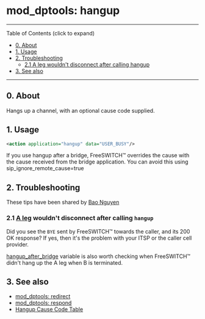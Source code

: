 
# mod_dptools: hangup 

 

---

Table of Contents (click to expand)

* [0\. About](#0-about)
* [1\. Usage](#1-usage)
* [2\. Troubleshooting](#2-troubleshooting)  
   * [2.1 A leg wouldn't disconnect after calling hangup](#21-a-legcall-legs5f7143972html-wouldnt-disconnect-after-calling-hangup-)
* [3\. See also](#3-see-also)

---

## 0\. About

Hangs up a channel, with an optional cause code supplied.

## 1\. Usage

```xml
<action application="hangup" data="USER_BUSY"/>
```

If you use hangup after a bridge, FreeSWITCH™ overrides the cause with the cause received from the bridge application. You can avoid this using sip\_ignore\_remote\_cause=true

## 2\. Troubleshooting

These tips have been shared by [Bao Nguyen](https://freeswitch.org/confluence/display/~nttranbao) 

### 2.1 [A leg](../../Introduction/Call-Legs_7143972.mdx#0-about) wouldn't disconnect after calling `hangup` 

Did you see the `BYE` sent by FreeSWITCH™ towards the caller, and its 200 OK response? If yes, then it's the problem with your ITSP or the caller cell provider.

[hangup\_after\_bridge](../../../Channel-Variables-Catalog/hangup_after_bridge_16352708.mdx#-freeswitch--hangup_after_bridge-) variable is also worth checking when FreeSWITCH™ didn't hang up the A leg when B is terminated.

## 3\. See also

* [mod\_dptools: redirect](./6586707.mdx#tips)
* [mod\_dptools: respond](./6586984.mdx#about)
* [Hangup Cause Code Table](../../Troubleshooting-Debugging/Hangup-Cause-Code-Table_3964945.mdx#about)
  
  

